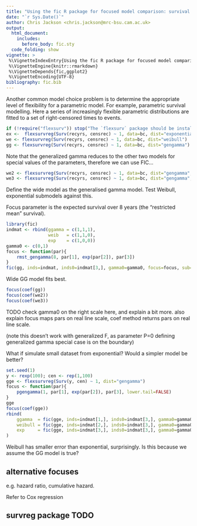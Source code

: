 ```yaml
---
title: "Using the fic R package for focused model comparison: survival analysis"
date: "`r Sys.Date()`"
author: Chris Jackson <chris.jackson@mrc-bsu.cam.ac.uk>
output: 
  html_document: 
    includes:
      before_body: fic.sty  
  code_folding: show
vignette: >
 %\VignetteIndexEntry{Using the fic R package for focused model comparison: survival analysis}
 %\VignetteEngine{knitr::rmarkdown}
 %\VignetteDepends{fic,ggplot2}
 %\VignetteEncoding{UTF-8}
bibliography: fic.bib
---
```


Another common model choice problem is to determine the appropriate
level of flexibility for a parametric model.  For example, parametric
survival modelling.  Here a series of increasingly flexible parametric
distributions are fitted to a set of right-censored times to events. 

```r
if (!require("flexsurv")) stop("The `flexsurv` package should be installed to run code in this vignette") 
ex <-  flexsurvreg(Surv(recyrs, censrec) ~ 1, data=bc, dist="exponential")
we <- flexsurvreg(Surv(recyrs, censrec) ~ 1, data=bc, dist="weibull")
gg <- flexsurvreg(Surv(recyrs, censrec) ~ 1, data=bc, dist="gengamma")
```

Note that the generalized gamma reduces to the other two models
for special values of the parameters, therefore we can
use FIC... 

```r
we2 <- flexsurvreg(Surv(recyrs, censrec) ~ 1, data=bc, dist="gengamma", inits=c(1,1,1), fixedpars=3)  # weibull with shape 1/sigma, scale exp(mu)
we3 <- flexsurvreg(Surv(recyrs, censrec) ~ 1, data=bc, dist="gengamma", inits=c(1,1,1), fixedpars=c(2,3)) # exponential model with rate 1/exp(mu)
```

Define the wide model as the generalised gamma model.  Test Weibull,
exponential submodels against this.

Focus parameter is the expected survival over 8 years (the "restricted mean" survival). 

```r
library(fic)
indmat <- rbind(ggamma = c(1,1,1),
                weib   = c(1,1,0),
                exp    = c(1,0,0))
gamma0 <- c(0,1)
focus <- function(par){
    rmst_gengamma(8, par[1], exp(par[2]), par[3])
}
fic(gg, inds=indmat, inds0=indmat[3,], gamma0=gamma0, focus=focus, sub=list(gg, we2, we3))
```

Wide GG model fits best.

```r
focus(coef(gg))
focus(coef(we2))
focus(coef(we3))
```

TODO check gamma0 on the right scale here, and explain a bit more.
also explain focus maps pars on real line scale, coef method returns pars on real line scale.


(note this doesn't work with generalized F, as parameter P=0 defining generalized gamma special case is on the boundary)

What if simulate small dataset from exponential?  Would a simpler model be better? 

```r
set.seed(1)
y <- rexp(100); cen <- rep(1,100)
gge <- flexsurvreg(Surv(y, cen) ~ 1, dist="gengamma")
focus <- function(par){
    pgengamma(1, par[1], exp(par[2]), par[3], lower.tail=FALSE)
}
gge
focus(coef(gge))
rbind(
    ggamma  = fic(gge, inds=indmat[1,], inds0=indmat[3,], gamma0=gamma0, focus=focus),
    weibull = fic(gge, inds=indmat[2,], inds0=indmat[3,], gamma0=gamma0, focus=focus),
    exp     = fic(gge, inds=indmat[3,], inds0=indmat[3,], gamma0=gamma0, focus=focus)
)

```
Weibull has smaller error than exponential, surprisingly.
Is this because we assume the GG model is true? 


## alternative focuses

e.g. hazard ratio, cumulative hazard. 

Refer to Cox regression 


## survreg package TODO 
